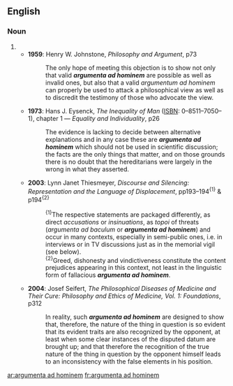 ==English==

===Noun===
{{head|en|noun plural form|head=[[argumenta]] [[ad]] [[hominem]]}} {{g|p}}

# {{plural of|argumentum ad hominem|lang=en}}
#* '''1959''': Henry W. Johnstone, ''Philosophy and Argument'', p73
#*: The only hope of meeting this objection is to show not only that valid '''''argumenta ad hominem''''' are possible as well as invalid ones, but also that a valid ''argumentum ad hominem'' can properly be used to attack a philosophical view as well as to discredit the testimony of those who advocate the view.
#* '''1973''': Hans J. Eysenck, ''The Inequality of Man'' ([[ISBN]]: 0–8511–7050–1), chapter 1 — ''Equality and Individuality'', p26
#*: The evidence is lacking to decide between alternative explanations and in any case these are '''''argumenta ad hominem''''' which should not be used in scientific discussion; the facts are the only things that matter, and on those grounds there is no doubt that the hereditarians were largely in the wrong in what they asserted.
#* '''2003''': Lynn Janet Thiesmeyer, ''Discourse and Silencing: Representation and the Language of Displacement'', pp193–194<sup>{1}</sup> & p194<sup>{2}</sup>
#*: <sup>{1}</sup>The respective statements are packaged differently, as direct ''accusations'' or ''insinuations'', as ''topoi'' of threats (''argumenta ad baculum'' or '''''argumenta ad hominem''''') and occur in many contexts, especially in semi-public ones, i.e. in interviews or in TV discussions just as in the memorial vigil (see below).
#*: <sup>{2}</sup>Greed, dishonesty and vindictiveness constitute the content prejudices appearing in this context, not least in the linguistic form of fallacious '''''argumenta ad hominem'''''.
#* '''2004''': Josef Seifert, ''The Philosophical Diseases of Medicine and Their Cure: Philosophy and Ethics of Medicine, Vol. 1: Foundations'', p312
#*: In reality, such '''''argumenta ad hominem''''' are designed to show that, therefore, the nature of the thing in question is so evident that its evident traits are also recognized by the opponent, at least when some clear instances of the disputed datum are brought up; and that therefore the recognition of the true nature of the thing in question by the opponent himself leads to an inconsistency with the false elements in his position.

[[ar:argumenta ad hominem]]
[[fr:argumenta ad hominem]]